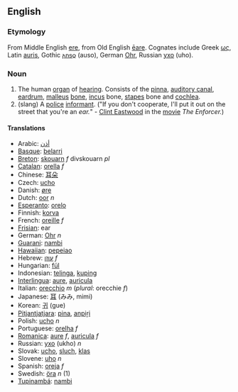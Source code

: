 ==English==
===Etymology===
From Middle English [[ere]], from Old English [[eare|ēare]]. Cognates include Greek [[ως]], Latin [[auris]], Gothic [[𐌰𐌿𐍃𐍉]] (auso), German [[Ohr]], Russian [[ухо]] (uho).
=== Noun ===

#The human [[organ]] of [[hearing]].  Consists of the [[pinna]], [[auditory canal]], [[eardrum]], [[malleus]] [[bone]], [[incus]] bone, [[stapes]] bone and [[cochlea]].
#(slang) A [[police]] [[informant]]. ("If you don't cooperate, I'll put it out on the street that you're an ''ear.''" - [[en:Clint Eastwood|Clint Eastwood]] in the [[movie]] ''The Enforcer.'')

==== Translations ====

*Arabic: [[أذن]]
*[[Basque]]: [[belarri]]
*[[Breton]]: [[skouarn]] ''f'' divskouarn ''pl''
*[[Catalan]]: [[orella]] ''f''
*Chinese: [[耳朵]]
*Czech: [[ucho]]
*Danish: [[øre]]
*Dutch: [[oor]] ''n''
*[[Esperanto]]: [[orelo]]
*Finnish: [[korva]]
*French: [[oreille]] ''f''
*[[Frisian]]: ear
*German: [[Ohr]] ''n''
*[[Guarani]]: [[nambi]]
*[[Hawaiian]]: [[pepeiao]]
*Hebrew: [[עוזן]] ''f''
*Hungarian: [[fül]]
*Indonesian: [[telinga]], [[kuping]]
*[[Interlingua]]: [[aure]], [[auricula]]
*Italian: [[orecchio]] ''m'' (''plural'': orecchie ''f'')
*Japanese: [[耳]] (みみ, mimi)
*Korean: [[귀]] (gue)
*[[Pitjantjatjara]]: [[pina]], [[anpiṟi]]
*Polish: [[ucho]] ''n''
*Portuguese: [[orelha]] ''f''
*[[Romanica]]: [[aure]] ''f'', [[auricula]] ''f''
*Russian: [[ухо]] (ukho) ''n''
*Slovak: [[ucho]], [[sluch]], [[klas]]
*Slovene: [[uho]] ''n''
*Spanish: [[oreja]] ''f''
*Swedish: [[öra]] ''n'' (1)
*[[Tupinambá]]: [[nambi]]